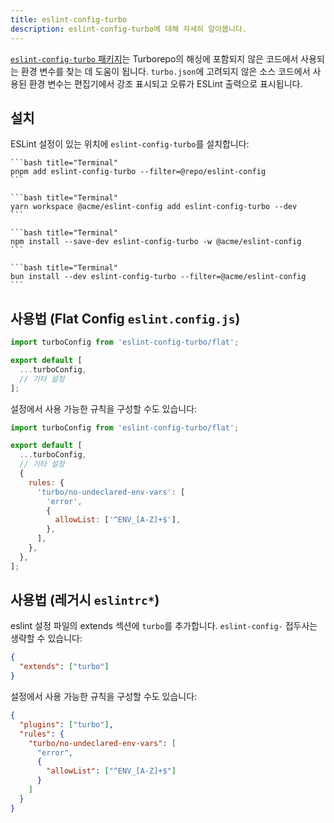 ```yaml
---
title: eslint-config-turbo
description: eslint-config-turbo에 대해 자세히 알아봅니다.
---
```



[`eslint-config-turbo` 패키지](https://www.npmjs.com/package/eslint-config-turbo)는 Turborepo의 해싱에 포함되지 않은 코드에서 사용되는 환경 변수를 찾는 데 도움이 됩니다. `turbo.json`에 고려되지 않은 소스 코드에서 사용된 환경 변수는 편집기에서 강조 표시되고 오류가 ESLint 출력으로 표시됩니다.

## 설치

ESLint 설정이 있는 위치에 `eslint-config-turbo`를 설치합니다:

<PackageManagerTabs>

  <Tab value="pnpm">

    ```bash title="Terminal"
    pnpm add eslint-config-turbo --filter=@repo/eslint-config
    ```

  </Tab>

  <Tab value="yarn">

    ```bash title="Terminal"
    yarn workspace @acme/eslint-config add eslint-config-turbo --dev
    ```

  </Tab>

  <Tab value="npm">

    ```bash title="Terminal"
    npm install --save-dev eslint-config-turbo -w @acme/eslint-config
    ```

  </Tab>

  <Tab value="bun (Beta)">

    ```bash title="Terminal"
    bun install --dev eslint-config-turbo --filter=@acme/eslint-config
    ```

  </Tab>
</PackageManagerTabs>

## 사용법 (Flat Config `eslint.config.js`)

```js title="./packages/eslint-config/base.js"
import turboConfig from 'eslint-config-turbo/flat';

export default [
  ...turboConfig,
  // 기타 설정
];
```

설정에서 사용 가능한 규칙을 구성할 수도 있습니다:

```js title="./packages/eslint-config/base.js"
import turboConfig from 'eslint-config-turbo/flat';

export default [
  ...turboConfig,
  // 기타 설정
  {
    rules: {
      'turbo/no-undeclared-env-vars': [
        'error',
        {
          allowList: ['^ENV_[A-Z]+$'],
        },
      ],
    },
  },
];
```

## 사용법 (레거시 `eslintrc*`)

eslint 설정 파일의 extends 섹션에 `turbo`를 추가합니다. `eslint-config-` 접두사는 생략할 수 있습니다:

```json title="./packages/eslint-config/base.json"
{
  "extends": ["turbo"]
}
```

설정에서 사용 가능한 규칙을 구성할 수도 있습니다:

```json title="./packages/eslint-config/base.json"
{
  "plugins": ["turbo"],
  "rules": {
    "turbo/no-undeclared-env-vars": [
      "error",
      {
        "allowList": ["^ENV_[A-Z]+$"]
      }
    ]
  }
}
```
